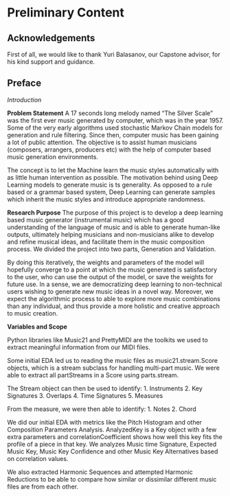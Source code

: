 # Preliminary Content {.unnumbered}

## Acknowledgements {.unnumbered}

First of all, we would like to thank Yuri Balasanov, our Capstone advisor, for his kind support and guidance.

## Preface {.unnumbered}

*Introduction*

**Problem Statement** 
A 17 seconds long melody named "The Silver Scale" was the first ever music generated by computer, which was in the year 1957. Some of the very early algorithms used stochastic Markov Chain models for generation and rule filtering.
Since then, computer music has been gaining a lot of public attention.
The objective is to assist human musicians (composers, arrangers, producers etc) with the help of computer based music generation environments.

The concept is to let the Machine learn the music styles automatically with as little human intervention as possible. The motivation behind using Deep Learning models to generate music is ts generality. As opposed to a rule based or a grammar based system, Deep Learning can generate samples which inherit the music styles and introduce appropriate randomness. 

**Research Purpose** 
The purpose of this project is to develop a deep learning based music generator (instrumental music) which has a good understanding of the language of music and is able to generate human-like outputs, ultimately helping musicians and non-musicians alike to develop and refine musical ideas, and facilitate them in the music composition process. We divided the project into two parts, Generation and Validation. 

By doing this iteratively, the weights and parameters of the model will hopefully converge to a point at which the music generated is satisfactory to the user, who can use the output of the model, or save the weights for future use.  In a sense, we are democratizing deep learning to non-technical users wishing to generate new music ideas in a novel way. Moreover, we expect the algorithmic process to able to explore more music combinations than any individual, and thus provide a more holistic and creative approach to music creation.

**Variables and Scope** 

Python libraries like Music21 and PrettyMIDI are the toolkits we used to extract meaningful information from our MIDI files. 

Some initial EDA led us to reading the music files as music21.stream.Score objects, which is a stream subclass for handling multi-part music. We were able to extract all partStreams in a Score using parts.stream.  

The Stream object can then be used to identify:
1. Instruments
2. Key Signatures
3. Overlaps
4. Time Signatures
5. Measures

From the measure, we were then able to identify:
1. Notes
2. Chord

We did our initial EDA with metrics like the Pitch Histogram and other Composition Parameters Analysis. AnalyzedKey is a Key object with a few extra parameters and  correlationCoefficient shows how well this key fits the profile of a piece in that key. We analyzes Music time Signature, Expected Music Key, Music Key Confidence and other Music Key Alternatives based on correlation values.

We also extracted Harmonic Sequences and attempted Harmonic Reductions to be able to compare how similar or dissimilar different music files are from each other.

